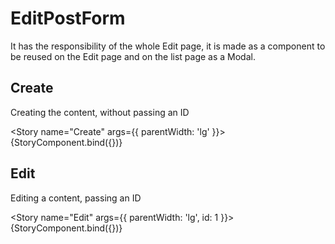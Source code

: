 

<Meta title="admin/edit/post/EditPostForm" />

# EditPostForm
It has the responsibility of the whole Edit page, it is made as a component to be reused on the Edit page
and on the list page as a Modal.

## Create
Creating the content, without passing an ID

<Story name="Create"
       args={{
         parentWidth: 'lg'
       }}>
  {StoryComponent.bind({})}
</Story>

## Edit
Editing a content, passing an ID

<Story name="Edit"
       args={{
         parentWidth: 'lg',
         id: 1
       }}>
  {StoryComponent.bind({})}
</Story>
